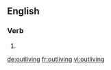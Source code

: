 ==English==

===Verb===
{{head|en|present participle}}

# {{present participle of|outlive|lang=en}}

[[de:outliving]]
[[fr:outliving]]
[[vi:outliving]]